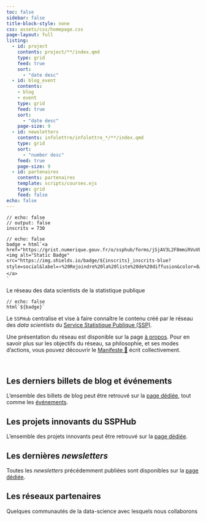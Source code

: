 ```yaml
---
toc: false
sidebar: false
title-block-style: none
css: assets/css/homepage.css
page-layout: full
listing:
  - id: project
    contents: project/**/index.qmd
    type: grid
    feed: true
    sort:
      - "date desc"
  - id: blog_event
    contents: 
    - blog
    - event
    type: grid
    feed: true
    sort:
      - "date desc"
    page-size: 9
  - id: newsletters
    contents: infolettre/infolettre_*/**/index.qmd
    type: grid
    sort:
      - "number desc"
    feed: true
    page-size: 9
  - id: partenaires
    contents: partenaires
    template: scripts/courses.ejs
    type: grid
    feed: false
echo: false
---
```


```ojs
// echo: false
// output: false
inscrits = 730
```

```ojs
// echo: false
badge = html`<a href="https://grist.numerique.gouv.fr/o/ssphub/forms/jSjAV3L2F8mmiRVuVEpfF7/103"><img alt="Static Badge" src="https://img.shields.io/badge/${inscrits}_inscrits-blue?style=social&label=⭐️%20Rejoindre%20la%20liste%20de%20diffusion&color=8A2BE2&link=https%3A%2F%2Fgrist.numerique.gouv.fr%2Fo%2Fssphub%2Fforms%2FjSjAV3L2F8mmiRVuVEpfF7%2F103">
</a>
`
```


::::: {#hero-banner .column-screen}
::: {.grid .column-page}
::: {.headline .g-col-lg-12 .g-col-12 .g-col-md-12}

:::: h1
Le réseau des data scientists de la statistique publique
::::

```ojs
// echo: false
html`${badge}`
```


Le `SSPHub` centralise et vise à faire connaître le contenu créé par
le réseau des _data scientists_ du [Service Statistique Publique (SSP)](https://www.insee.fr/fr/information/1302192).

Une présentation du réseau est 
disponible sur la page [à propos](about.html). 
Pour en savoir plus sur les objectifs du réseau, sa philosophie,
et ses modes d'actions, vous pouvez découvrir le [Manifeste 📜](/additional/manifeste.html)
écrit collectivement. 

:::



:::

:::::

```{=html}
<br>
```



::: {.column-page}

## Les derniers billets de blog et événements

L'ensemble des billets de blog peut être retrouvé sur la [page dédiée](blog.qmd), tout comme les [événements](event.qmd).


:::: {#blog_event}
::::


## Les projets innovants du SSPHub

L'ensemble des projets innovants peut être retrouvé sur la [page dédiée](project.qmd).


:::: {#project}
::::


## Les dernières _newsletters_

Toutes les _newsletters_ précédemment publiées sont disponibles sur la [page dédiée](infolettre/infolettre.qmd).

:::: {#newsletters}
::::

## Les réseaux partenaires

Quelques communautés de la data-science avec lesquels nous collaborons


:::: {#partenaires}
::::



:::



